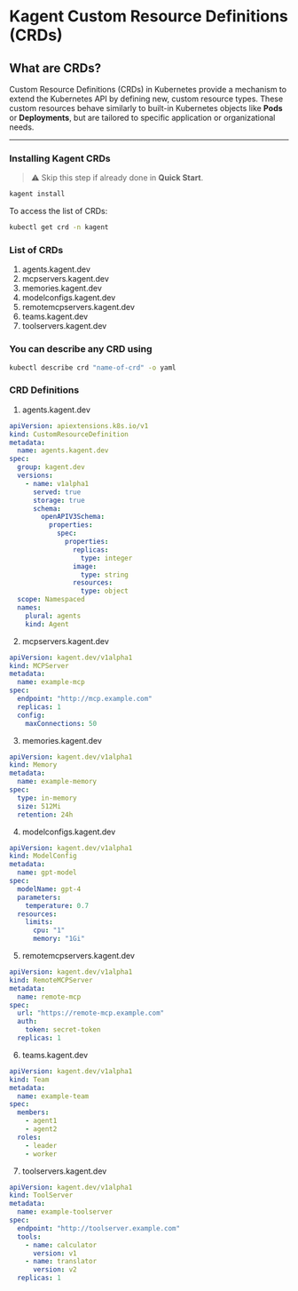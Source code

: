 # Kagent Custom Resource Definitions (CRDs)

## What are CRDs?

Custom Resource Definitions (CRDs) in Kubernetes provide a mechanism to extend the Kubernetes API by defining new, custom resource types. These custom resources behave similarly to built-in Kubernetes objects like **Pods** or **Deployments**, but are tailored to specific application or organizational needs.

---

### Installing Kagent CRDs

> ⚠️ Skip this step if already done in **Quick Start**.

```bash
kagent install
```
To access the list of CRDs:
```bash
kubectl get crd -n kagent
```
### List of CRDs
1. agents.kagent.dev
2. mcpservers.kagent.dev
3. memories.kagent.dev
4. modelconfigs.kagent.dev
5. remotemcpservers.kagent.dev
6. teams.kagent.dev
7. toolservers.kagent.dev

### You can describe any CRD using
```bash
kubectl describe crd "name-of-crd" -o yaml
```
### CRD Definitions
1. agents.kagent.dev
```yaml
apiVersion: apiextensions.k8s.io/v1
kind: CustomResourceDefinition
metadata:
  name: agents.kagent.dev
spec:
  group: kagent.dev
  versions:
    - name: v1alpha1
      served: true
      storage: true
      schema:
        openAPIV3Schema:
          properties:
            spec:
              properties:
                replicas:
                  type: integer
                image:
                  type: string
                resources:
                  type: object
  scope: Namespaced
  names:
    plural: agents
    kind: Agent
```
2. mcpservers.kagent.dev
```yaml
apiVersion: kagent.dev/v1alpha1
kind: MCPServer
metadata:
  name: example-mcp
spec:
  endpoint: "http://mcp.example.com"
  replicas: 1
  config:
    maxConnections: 50
```
3. memories.kagent.dev
```yaml
apiVersion: kagent.dev/v1alpha1
kind: Memory
metadata:
  name: example-memory
spec:
  type: in-memory
  size: 512Mi
  retention: 24h
```
4. modelconfigs.kagent.dev
```yaml
apiVersion: kagent.dev/v1alpha1
kind: ModelConfig
metadata:
  name: gpt-model
spec:
  modelName: gpt-4
  parameters:
    temperature: 0.7
  resources:
    limits:
      cpu: "1"
      memory: "1Gi"
```
5. remotemcpservers.kagent.dev
```yaml
apiVersion: kagent.dev/v1alpha1
kind: RemoteMCPServer
metadata:
  name: remote-mcp
spec:
  url: "https://remote-mcp.example.com"
  auth:
    token: secret-token
  replicas: 1
```
6. teams.kagent.dev
```yaml
apiVersion: kagent.dev/v1alpha1
kind: Team
metadata:
  name: example-team
spec:
  members:
    - agent1
    - agent2
  roles:
    - leader
    - worker
```
7. toolservers.kagent.dev
```yaml
apiVersion: kagent.dev/v1alpha1
kind: ToolServer
metadata:
  name: example-toolserver
spec:
  endpoint: "http://toolserver.example.com"
  tools:
    - name: calculator
      version: v1
    - name: translator
      version: v2
  replicas: 1
```